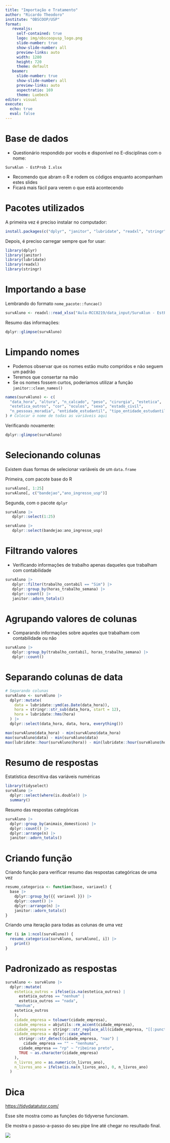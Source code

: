 ```yaml
---
title: "Importação e Tratamento"
author: "Ricardo Theodoro"
institute: "OBSCOOP/USP"
format: 
   revealjs:
     self-contained: true
     logo: img/obscoopusp_logo.png
     slide-number: true
     show-slide-number: all
     preview-links: auto
     width: 1280
     height: 720
     theme: default
   beamer:
     slide-number: true
     show-slide-number: all
     preview-links: auto
     aspectratio: 169
     theme: Luebeck
editor: visual
execute:
  echo: true
  eval: false
---
```


# Base de dados

-   Questionário respondido por vocês e disponível no E-disciplinas com o nome:

`SurvAlun - EstProb I.xlsx`

-   Recomendo que abram o R e rodem os códigos enquanto acompanham estes slides
-   Ficará mais fácil para verem o que está acontecendo

# Pacotes utilizados

A primeira vez é preciso instalar no computador:

```r
install.packages(c("dplyr", "janitor", "lubridate", "readxl", "stringr"))
```

Depois, é preciso carregar sempre que for usar:

```r
library(dplyr)
library(janitor)
library(lubridate)
library(readxl)
library(stringr)
```

# Importando a base

Lembrando do formato `nome_pacote::funcao()`

```r
survAluno <- readxl::read_xlsx("Aula-RCC0219/data_input/SurvAlun - EstProb I.xlsx")
```

Resumo das informações:

```r
dplyr::glimpse(survAluno)
```

# Limpando nomes

-   Podemos observar que os nomes estão muito compridos e não seguem um padrão
-   Teremos que consertar na mão
-   Se os nomes fossem curtos, poderiamos utilizar a função `janitor::clean_names()`

```r
names(survAluno) <- c(
  "data_hora", "altura", "n_calcado", "peso", "cirurgia", "estetica",
  "estetica_outros", "cor", "oculos", "sexo", "estado_civil",
  "n_pessoas_moradia", "entidade_estudantil", "tipo_entidade_estudantil"
) # Colocar o nome de todas as variáveis aqui
```

Verificando novamente:

```r
dplyr::glimpse(survAluno)
```

# Selecionando colunas

Existem duas formas de selecionar variáveis de um `data.frame`

Primeira, com pacote base do R

```r
survAluno[, 1:25]
survAluno[, c("bandejao","ano_ingresso_usp")]
```

Segunda, com o pacote `dplyr`

```r
survAluno |>
   dplyr::select(1:25)

servAluno |>
   dplyr::select(bandejao:ano_ingresso_usp)
```

# Filtrando valores

-   Verificando informações de trabalho apenas daqueles que trabalham com contabilidade

```r
survAluno |>
   dplyr::filter(trabalho_contabil == "Sim") |>
   dplyr::group_by(horas_trabalho_semana) |>
   dplyr::count() |>
   janitor::adorn_totals()
```

# Agrupando valores de colunas

-   Comparando informações sobre aqueles que trabalham com contabilidade ou não

```r
survAluno |>
   dplyr::group_by(trabalho_contabil, horas_trabalho_semana) |>
   dplyr::count()
```

# Separando colunas de data

```r
# Separando colunas
survAluno <- survAluno |>
  dplyr::mutate(
    data = lubridate::ymd(as.Date(data_hora)),
    hora = stringr::str_sub(data_hora, start = 12),
    hora = lubridate::hms(hora)
  ) |>
  dplyr::select(data_hora, data, hora, everything())

max(survAluno$data_hora) - min(survAluno$data_hora)
max(survAluno$data) - min(survAluno$data)
max(lubridate::hour(survAluno$hora)) - min(lubridate::hour(survAluno$hora))
```

# Resumo de respostas

Estatística descritiva das variáveis numéricas

```r
library(tidyselect)
survAluno |>
  dplyr::select(where(is.double)) |>
  summary()
```

Resumo das respostas categóricas

```r
survAluno |>
  dplyr::group_by(animais_domesticos) |>
  dplyr::count() |>
  dplyr::arrange(n) |>
  janitor::adorn_totals()
```

# Criando função

Criando função para verificar resumo das respostas categóricas de uma vez

```r
resumo_categorica <- function(base, variavel) {
  base |>
    dplyr::group_by({{ variavel }}) |>
    dplyr::count() |>
    dplyr::arrange(n) |>
    janitor::adorn_totals()
}
```

Criando uma iteração para todas as colunas de uma vez

```r
for (i in 1:ncol(survAluno)) {
  resumo_categorica(survAluno, survAluno[, i]) |>
    print()
}
```

# Padronizado as respostas

```r
survAluno <- survAluno |>
  dplyr::mutate(
    estetica_outros = ifelse(is.na(estetica_outros) |
      estetica_outros == "nenhum" |
      estetica_outros == "nada",
    "Nenhum",
    estetica_outros
    ),
    cidade_empresa = tolower(cidade_empresa),
    cidade_empresa = abjutils::rm_accent(cidade_empresa),
    cidade_empresa = stringr::str_replace_all(cidade_empresa, "[[:punct:]]", ""),
    cidade_empresa = dplyr::case_when(
      stringr::str_detect(cidade_empresa, "nao") |
        cidade_empresa == "" ~ "nenhuma",
      cidade_empresa == "rp" ~ "ribeirao preto",
      TRUE ~ as.character(cidade_empresa)
    ),
    n_livros_ano = as.numeric(n_livros_ano),
    n_livros_ano = ifelse(is.na(n_livros_ano), 0, n_livros_ano)
  )
```

# Dica

[https://tidydatatutor.com/](https://tidydatatutor.com/)

Esse site mostra como as funções do tidyverse funcionam. 

Ele mostra o passo-a-passo do seu pipe line até chegar no resultado final.

![](img/tidydatatutor.png)

